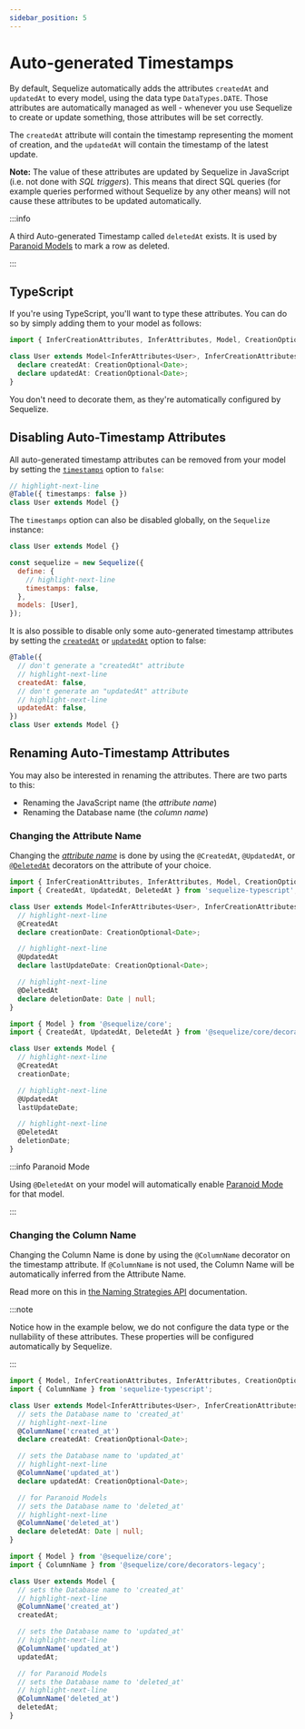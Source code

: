 ```yaml
---
sidebar_position: 5
---
```



# Auto-generated Timestamps

By default, Sequelize automatically adds the attributes `createdAt` and `updatedAt` to every model, using the data type `DataTypes.DATE`.
Those attributes are automatically managed as well - whenever you use Sequelize to create or update something, those attributes will be set correctly.

The `createdAt` attribute will contain the timestamp representing the moment of creation, and the `updatedAt` will contain the timestamp of the latest update.

**Note:** The value of these attributes are updated by Sequelize in JavaScript (i.e. not done with *SQL triggers*).
This means that direct SQL queries (for example queries performed without Sequelize by any other means) will not cause these attributes to be updated automatically.

:::info

A third Auto-generated Timestamp called `deletedAt` exists. It is used by [Paranoid Models](./paranoid.mdx) to mark a row as deleted.

:::

## TypeScript

If you're using TypeScript, you'll want to type these attributes. You can do so by simply adding them to your model as follows:

```typescript
import { InferCreationAttributes, InferAttributes, Model, CreationOptional } from '@sequelize/core';

class User extends Model<InferAttributes<User>, InferCreationAttributes<User>> {
  declare createdAt: CreationOptional<Date>;
  declare updatedAt: CreationOptional<Date>;
}
```

You don't need to decorate them, as they're automatically configured by Sequelize.

## Disabling Auto-Timestamp Attributes

All auto-generated timestamp attributes can be removed from your model by setting the [`timestamps`](pathname:///api/v7/interfaces/_sequelize_core.index.ModelOptions.html#timestamps) option to `false`:

```ts
// highlight-next-line
@Table({ timestamps: false })
class User extends Model {}
```

The `timestamps` option can also be disabled globally, on the `Sequelize` instance:

```js
class User extends Model {}

const sequelize = new Sequelize({
  define: {
    // highlight-next-line
    timestamps: false,
  },
  models: [User],
});
```

It is also possible to disable only some auto-generated timestamp attributes
by setting the [`createdAt`](pathname:///api/v7/interfaces/_sequelize_core.index.ModelOptions.html#createdAt) or [`updatedAt`](pathname:///api/v7/interfaces/_sequelize_core.index.ModelOptions.html#updatedAt) option to false:

```js
@Table({
  // don't generate a "createdAt" attribute
  // highlight-next-line
  createdAt: false,
  // don't generate an "updatedAt" attribute
  // highlight-next-line
  updatedAt: false,
})
class User extends Model {}
```

## Renaming Auto-Timestamp Attributes

You may also be interested in renaming the attributes. There are two parts to this:

- Renaming the JavaScript name (the *attribute name*)
- Renaming the Database name (the *column name*)

### Changing the Attribute Name

Changing the [*attribute name*](../terminology.md#attributes--columns)
is done by using the `@CreatedAt`, `@UpdatedAt`, or [`@DeletedAt`](./paranoid.mdx) decorators on the attribute of your choice.

<Tabs groupId="ts-js">
<TabItem value="ts" label="TypeScript">

```typescript
import { InferCreationAttributes, InferAttributes, Model, CreationOptional } from '@sequelize/core';
import { CreatedAt, UpdatedAt, DeletedAt } from 'sequelize-typescript';

class User extends Model<InferAttributes<User>, InferCreationAttributes<User>> {
  // highlight-next-line
  @CreatedAt
  declare creationDate: CreationOptional<Date>;

  // highlight-next-line
  @UpdatedAt
  declare lastUpdateDate: CreationOptional<Date>;

  // highlight-next-line
  @DeletedAt
  declare deletionDate: Date | null;
}
```

</TabItem>
<TabItem value="js" label="JavaScript">

```javascript
import { Model } from '@sequelize/core';
import { CreatedAt, UpdatedAt, DeletedAt } from '@sequelize/core/decorators-legacy';

class User extends Model {
  // highlight-next-line
  @CreatedAt
  creationDate;

  // highlight-next-line
  @UpdatedAt
  lastUpdateDate;

  // highlight-next-line
  @DeletedAt
  deletionDate;
}
```

</TabItem>
</Tabs>

:::info Paranoid Mode

Using `@DeletedAt` on your model will automatically enable [Paranoid Mode](./paranoid.mdx) for that model.

:::

### Changing the Column Name

Changing the Column Name is done by using the `@ColumnName` decorator on the timestamp attribute.
If `@ColumnName` is not used, the Column Name will be automatically inferred from the Attribute Name.

Read more on this in [the Naming Strategies API](./naming-strategies.mdx) documentation.

:::note

Notice how in the example below, we do not configure the data type or the nullability of these attributes. These properties will
be configured automatically by Sequelize.

:::

<Tabs groupId="ts-js">
<TabItem value="ts" label="TypeScript">

```typescript
import { Model, InferCreationAttributes, InferAttributes, CreationOptional } from '@sequelize/core';
import { ColumnName } from 'sequelize-typescript';

class User extends Model<InferAttributes<User>, InferCreationAttributes<User>> {
  // sets the Database name to 'created_at'
  // highlight-next-line
  @ColumnName('created_at')
  declare createdAt: CreationOptional<Date>;

  // sets the Database name to 'updated_at'
  // highlight-next-line
  @ColumnName('updated_at')
  declare updatedAt: CreationOptional<Date>;

  // for Paranoid Models
  // sets the Database name to 'deleted_at'
  // highlight-next-line
  @ColumnName('deleted_at')
  declare deletedAt: Date | null;
}
```

</TabItem>
<TabItem value="js" label="JavaScript">

```javascript
import { Model } from '@sequelize/core';
import { ColumnName } from '@sequelize/core/decorators-legacy';

class User extends Model {
  // sets the Database name to 'created_at'
  // highlight-next-line
  @ColumnName('created_at')
  createdAt;

  // sets the Database name to 'updated_at'
  // highlight-next-line
  @ColumnName('updated_at')
  updatedAt;

  // for Paranoid Models
  // sets the Database name to 'deleted_at'
  // highlight-next-line
  @ColumnName('deleted_at')
  deletedAt;
}
```

</TabItem>
</Tabs>
